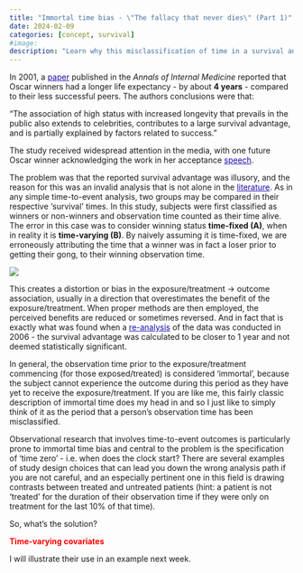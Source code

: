 ```yaml
---
title: "Immortal time bias - \"The fallacy that never dies\" (Part 1)"
date: 2024-02-09
categories: [concept, survival]
#image: 
description: "Learn why this misclassification of time in a survival analysis can seriously bias your results."
---
```


In 2001, a [paper](https://pubmed.ncbi.nlm.nih.gov/11352696/ "https://pubmed.ncbi.nlm.nih.gov/11352696/"){style="color: #1a0dab"} published in the *Annals of Internal Medicine* reported that Oscar winners had a longer life expectancy - by about **4 years** - compared to their less successful peers. The authors conclusions were that:

"The association of high status with increased longevity that prevails in the public also extends to celebrities, contributes to a large survival advantage, and is partially explained by factors related to success."

The study received widespread attention in the media, with one future Oscar winner acknowledging the work in her acceptance [speech](https://www.thecut.com/2015/02/oscar-winners-really-live-longer.html "https://www.thecut.com/2015/02/oscar-winners-really-live-longer.html"){style="color: #1a0dab"}.

The problem was that the reported survival advantage was illusory, and the reason for this was an invalid analysis that is not alone in the [literature](https://pubmed.ncbi.nlm.nih.gov/17252614/ "https://pubmed.ncbi.nlm.nih.gov/17252614/"){style="color: #1a0dab"}. As in any simple time-to-event analysis, two groups may be compared in their respective 'survival' times. In this study, subjects were first classified as winners or non-winners and observation time counted as their time alive. The error in this case was to consider winning status **time-fixed (A)**, when in reality it is **time-varying (B)**. By naively assuming it is time-fixed, we are erroneously attributing the time that a winner was in fact a loser prior to getting their gong, to their winning observation time.

![](images/immortal_time_bias.png)

This creates a distortion or bias in the exposure/treatment -\> outcome association, usually in a direction that overestimates the benefit of the exposure/treatment. When proper methods are then employed, the perceived benefits are reduced or sometimes reversed. And in fact that is exactly what was found when a [re-analysis](https://pubmed.ncbi.nlm.nih.gov/16954361/ "https://pubmed.ncbi.nlm.nih.gov/16954361/"){style="color: #1a0dab"} of the data was conducted in 2006 - the survival advantage was calculated to be closer to 1 year and not deemed statistically significant.

In general, the observation time prior to the exposure/treatment commencing (for those exposed/treated) is considered 'immortal', because the subject cannot experience the outcome during this period as they have yet to receive the exposure/treatment. If you are like me, this fairly classic description of immortal time does my head in and so I just like to simply think of it as the period that a person's observation time has been misclassified.

Observational research that involves time-to-event outcomes is particularly prone to immortal time bias and central to the problem is the specification of 'time zero' - i.e. when does the clock start? There are several examples of study design choices that can lead you down the wrong analysis path if you are not careful, and an especially pertinent one in this field is drawing contrasts between treated and untreated patients (hint: a patient is not 'treated' for the duration of their observation time if they were only on treatment for the last 10% of that time).

So, what's the solution?

<FONT COLOR = red>**Time-varying covariates**</FONT>

I will illustrate their use in an example next week.
